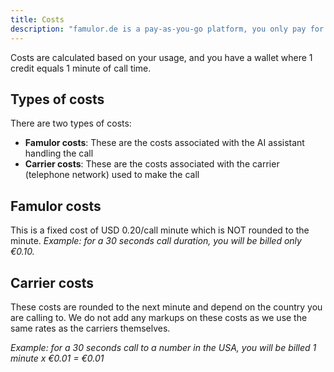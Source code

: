 ```yaml
---
title: Costs
description: "famulor.de is a pay-as-you-go platform, you only pay for what you use."
---
```


Costs are calculated based on your usage, and you have a wallet where 1 credit equals 1 minute of call time.

## Types of costs

There are two types of costs:

- **Famulor costs**: These are the costs associated with the AI assistant handling the call
- **Carrier costs**: These are the costs associated with the carrier (telephone network) used to make the call

## Famulor costs

This is a fixed cost of USD 0.20/call minute which is NOT rounded to the minute.
_Example: for a 30 seconds call duration, you will be billed only €0.10._

## Carrier costs

These costs are rounded to the next minute and depend on the country you are calling to. We do not add any markups on these costs as we use the same rates as the carriers themselves.

_Example: for a 30 seconds call to a number in the USA, you will be billed 1 minute x €0.01 = €0.01_
